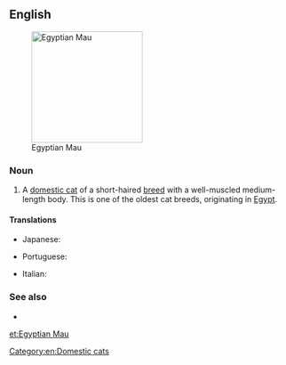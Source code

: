 ==English==
[[File:Mauegytiensmoke.jpg|thumb|right|200px|Egyptian Mau]]

===Noun===
{{en-noun|head=[[Egyptian]] [[Mau]]}}

# A [[domestic cat]] of a short-haired [[breed]] with a well-muscled medium-length body. This is one of the oldest cat breeds, originating in [[Egypt]].

====Translations====
{{trans-top|Egyptian Mau}}
* Japanese: {{t|ja|エジプシャンマウ|sc=Jpan|tr=[[Ejipushan Mau]]}}
{{trans-mid}}
* Portuguese: {{t|pt|mau egípcio|m}}
{{trans-bottom}}

{{checktrans-top}}
* Italian: {{t-check|it|gatto Egyptian Mau|m}}
{{trans-mid}}
{{trans-bottom}}

===See also===
* {{pedia}}
{{commonscat|Egyptian Mau}}

[[Category:en:Domestic cats]]

[[et:Egyptian Mau]]